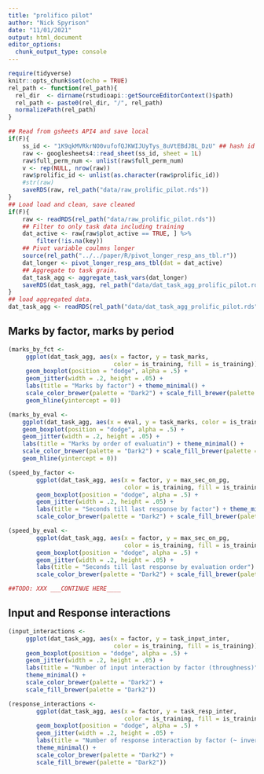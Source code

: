 ```yaml
---
title: "prolifico pilot"
author: "Nick Spyrison"
date: "11/01/2021"
output: html_document
editor_options: 
  chunk_output_type: console
---
```

```r
require(tidyverse)
knitr::opts_chunk$set(echo = TRUE)
rel_path <- function(rel_path){
  rel_dir  <- dirname(rstudioapi::getSourceEditorContext()$path)
  rel_path <- paste0(rel_dir, "/", rel_path)
  normalizePath(rel_path)
}

## Read from gsheets API4 and save local
if(F){
    ss_id <- "1K9qkMVRkrNO0vufofQJKWIJUyTys_8uVtEBdJBL_DzU" ## hash id of the google sheet
    raw <- googlesheets4::read_sheet(ss_id, sheet = 1L)
    raw$full_perm_num <- unlist(raw$full_perm_num)
    v <- rep(NULL, nrow(raw))
    raw$prolific_id <- unlist(as.character(raw$prolific_id))
    #str(raw)
    saveRDS(raw, rel_path("data/raw_prolific_pilot.rds"))
}
## Load load and clean, save cleaned
if(F){
    raw <- readRDS(rel_path("data/raw_prolific_pilot.rds"))
    ## Filter to only task data including training
    dat_active <- raw[raw$plot_active == TRUE, ] %>% 
        filter(!is.na(key))
    ## Pivot variable coulmns longer
    source(rel_path("../../paper/R/pivot_longer_resp_ans_tbl.r"))
    dat_longer <- pivot_longer_resp_ans_tbl(dat = dat_active)
    ## Aggregate to task grain.
    dat_task_agg <- aggregate_task_vars(dat_longer)
    saveRDS(dat_task_agg, rel_path("data/dat_task_agg_prolific_pilot.rds"))
}
## load aggregated data.
dat_task_agg <- readRDS(rel_path("data/dat_task_agg_prolific_pilot.rds"))

```

## Marks by factor, marks by period

```r
(marks_by_fct <- 
     ggplot(dat_task_agg, aes(x = factor, y = task_marks, 
                              color = is_training, fill = is_training)) + 
     geom_boxplot(position = "dodge", alpha = .5) +
     geom_jitter(width = .2, height = .05) + 
     labs(title = "Marks by factor") + theme_minimal() + 
     scale_color_brewer(palette = "Dark2") + scale_fill_brewer(palette = "Dark2") +
     geom_hline(yintercept = 0))

(marks_by_eval <-
    ggplot(dat_task_agg, aes(x = eval, y = task_marks, color = is_training, fill = is_training)) + 
    geom_boxplot(position = "dodge", alpha = .5) +
    geom_jitter(width = .2, height = .05) + 
    labs(title = "Marks by order of evaluatin") + theme_minimal() + 
    scale_color_brewer(palette = "Dark2") + scale_fill_brewer(palette = "Dark2") +
    geom_hline(yintercept = 0))

(speed_by_factor <-
        ggplot(dat_task_agg, aes(x = factor, y = max_sec_on_pg, 
                                 color = is_training, fill = is_training)) + 
        geom_boxplot(position = "dodge", alpha = .5) +
        geom_jitter(width = .2, height = .05) +
        labs(title = "Seconds till last response by factor") + theme_minimal() +
        scale_color_brewer(palette = "Dark2") + scale_fill_brewer(palette = "Dark2"))

(speed_by_eval <-
        ggplot(dat_task_agg, aes(x = factor, y = max_sec_on_pg,
                                 color = is_training, fill = is_training)) + 
        geom_boxplot(position = "dodge", alpha = .5) +
        geom_jitter(width = .2, height = .05) +
        labs(title = "Seconds till last response by evaluation order") + theme_minimal() +
        scale_color_brewer(palette = "Dark2") + scale_fill_brewer(palette = "Dark2"))

##TODO: XXX ___CONTINUE HERE____

```

## Input and Response interactions

```r
(input_interactions <- 
     ggplot(dat_task_agg, aes(x = factor, y = task_input_inter,
                              color = is_training, fill = is_training)) + 
     geom_boxplot(position = "dodge", alpha = .5) +
     geom_jitter(width = .2, height = .05) +
     labs(title = "Number of input interaction by factor (throughness)") +
     theme_minimal() + 
     scale_color_brewer(palette = "Dark2") +
     scale_fill_brewer(palette = "Dark2"))

(response_interactions <-
        ggplot(dat_task_agg, aes(x = factor, y = task_resp_inter,
                                 color = is_training, fill = is_training)) +
        geom_boxplot(position = "dodge", alpha = .5) +
        geom_jitter(width = .2, height = .05) +
        labs(title = "Number of response interaction by factor (~ inverse of confidence)") +
        theme_minimal() + 
        scale_color_brewer(palette = "Dark2") +
        scale_fill_brewer(palette = "Dark2"))
```

